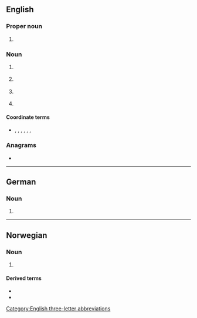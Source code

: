 {{also|abm|abm.}}
==English==

===Proper noun===
{{en-proper-noun}}

# {{ellipsis of|en|ABM Treaty}} {{gloss|{{initialism of|en|anti-ballistic missile}}}}

===Noun===
{{en-noun|~}}

# {{lb|en|military}} {{initialism of|en|[[anti-ballistic missile]]}}
# {{lb|en|banking|Canada}} {{initialism of|en|[[automated]] [[bank machine]]}}
# {{lb|en|cooking}} {{initialism of|en|[[automatic]] [[bread]] [[machine]]}}
# {{lb|en|management}} {{initialism of|en|[[activity]]-based [[management]]}}

====Coordinate terms====
* {{sense|military}} {{l|en|SLBM}}, {{l|en|ICBM}}, {{l|en|LRBM}}, {{l|en|IRBM}}, {{l|en|MRBM}}, {{l|en|SRBM}}, {{l|en|AShBM}}

===Anagrams===
* {{anagrams|en|a=abm|-mab|B. M. A.|BMA|Bam|MAb|MBA|Mab|Mba|amb|amb.|bam|mAb|mab}}

[[Category:English three-letter abbreviations]]

----

==German==

===Noun===
{{head|de|noun}}

# {{abbr of|de|[[Arbeitsbeschaffungsmaßnahme]] {{g|f}}}}

----

==Norwegian==

===Noun===
{{head|no|noun}}

# {{init of|no|[[arkiv]], [[bibliotek]], {{l|no|museum}}||archives, libraries and museums defined as a coherent sector}}

====Derived terms====
* {{l|no|ABM-institusjon}}
* {{l|no|ABM-utvikling}}